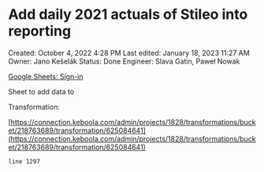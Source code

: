 # Add daily 2021 actuals of Stileo into reporting

Created: October 4, 2022 4:28 PM
Last edited: January 18, 2023 11:27 AM
Owner: Jano Kešelák
Status: Done
Engineer: Slava Gatin, Paweł Nowak

[Google Sheets: Sign-in](https://docs.google.com/spreadsheets/d/1b4DcsMN58dcaUxJFM_-xloG1s5nhimhtjd9ac4NPBEw/edit#gid=0)

Sheet to add data to

Transformation:

[https://connection.keboola.com/admin/projects/1828/transformations/bucket/218763689/transformation/625084641](https://connection.keboola.com/admin/projects/1828/transformations/bucket/218763689/transformation/625084641)

```
line 1297
```